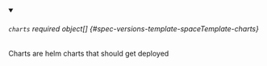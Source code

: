 


<details className="config-field" data-expandable="true" open>
<summary>

###### `charts` <span className="config-field-required" data-required="false">required</span> <span className="config-field-type">object[]</span> <span className="config-field-default"></span> <span className="config-field-enum"></span> {#spec-versions-template-spaceTemplate-charts}

Charts are helm charts that should get deployed

</summary>

<PartialChartsreference />


</details>
